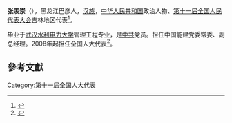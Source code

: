 '''张羡崇'''（{{bd|1959年||}}），黑龙江巴彦人，[[汉族|汉族]]，[[中华人民共和国|中华人民共和国]]政治人物、[[第十一届全国人民代表大会|第十一届全国人民代表大会]]吉林地区代表<ref>{{cite web|author=新华网|title=第十一届全国人大代表|url=http://news.xinhuanet.com/ziliao/2008-03/03/content_7708230.htm?node=36628|publisher=新华网|accessdate=2014-01-07|archive-date=2014-01-10|archive-url=https://web.archive.org/web/20140110211415/http://news.xinhuanet.com/ziliao/2008-03/03/content_7708230.htm?node=36628|dead-url=no}}</ref>。

毕业于[[武汉水利电力大学|武汉水利电力大学]]管理工程专业，是[[中共|中共]]党员。担任中国能建党委常委、副总经理。2008年起担任全国人大代表<ref>{{cite news|title=全国人大代表信息-张羡崇|url= http://210.82.31.1:8084/delegate/viewDelegate.action?dbid=110503|accessdate=2013-04-05|newspaper=全国人大网|archive-url=https://web.archive.org/web/20140306084653/http://www.npc.gov.cn/delegate/viewDelegate.action?dbid=110503|archive-date=2014-03-06|dead-url=yes}}</ref>。

==參考文獻==
{{reflist}}
[[Category:第十一届全国人大代表|Category:第十一届全国人大代表]]